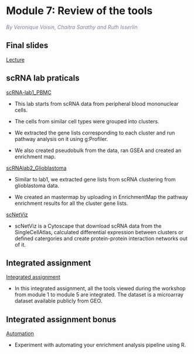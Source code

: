 # Module 7: Review of the tools  

 *<font color="#827e9c">By Veronique Voisin, Chaitra Sarathy and Ruth Isserlin</font>*
 
## Final slides
[Lecture](./lectures/Pathways_2024_finalslides.pdf)  

  
## scRNA lab praticals

[scRNA-lab1_PBMC](#scRNA-lab1)

 - This lab starts from scRNA data from peripheral blood mononuclear cells.  

 - The cells from similar cell types were grouped into clusters. 

 - We extracted the gene lists corresponding to each cluster and run pathway analysis on it using g:Profiler. 

 - We also created pseudobulk from the data, ran GSEA and created an enrichment map.

[scRNAlab2_Glioblastoma](#scRNAlab2)

 - Similar to lab1, we extracted gene lists from scRNA clustering from glioblastoma data.

 - We created an mastermap by uploading in EnrichmentMap the pathway enrichment results for all the cluster gene lists.
  
[scNetViz](#scNetViz-lab)

 - scNetViz is a Cytoscape that download scRNA data from the SingleCellAtlas, calculated differential expression between clusters or defined catergories and create protein-protein interaction networks out of it.

##  Integrated assignment

[Integrated assignment](#integrated_assignment)

 - In this integrated assignment, all the tools viewed during the workshop from module 1 to module 5 are integrated. The dataset is a microarray dataset available publicly from GEO. 
 
## Integrated assignment bonus

[Automation](#ass_automation)

 - Experiment with automating your enrichment analysis pipeline using R.
